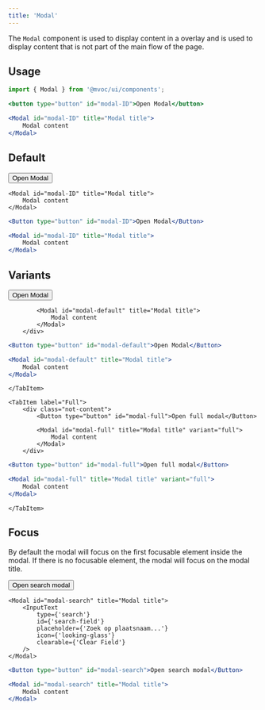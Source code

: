 ```yaml
---
title: 'Modal'
---
```



The `Modal` component is used to display content in a overlay and is used to display content that is not part of the main flow of the page.

## Usage

```jsx
import { Modal } from '@mvoc/ui/components';

<button type="button" id="modal-ID">Open Modal</button>

<Modal id="modal-ID" title="Modal title">
	Modal content
</Modal>
```

## Default

<div class="not-content">
	<Button type="button" id="modal-ID">Open Modal</Button>

	<Modal id="modal-ID" title="Modal title">
		Modal content
	</Modal>
</div>

```jsx
<Button type="button" id="modal-ID">Open Modal</Button>

<Modal id="modal-ID" title="Modal title">
	Modal content
</Modal>
```

## Variants

<Tabs>
	<TabItem label="Default">
		<div class="not-content">
			<Button type="button" id="modal-default">Open Modal</Button>

			<Modal id="modal-default" title="Modal title">
				Modal content
			</Modal>
		</div>
```jsx
<Button type="button" id="modal-default">Open Modal</Button>

<Modal id="modal-default" title="Modal title">
	Modal content
</Modal>
```
	</TabItem>

	<TabItem label="Full">
		<div class="not-content">
			<Button type="button" id="modal-full">Open full modal</Button>

			<Modal id="modal-full" title="Modal title" variant="full">
				Modal content
			</Modal>
		</div>
```jsx
<Button type="button" id="modal-full">Open full modal</Button>

<Modal id="modal-full" title="Modal title" variant="full">
	Modal content
</Modal>
```
	</TabItem>
</Tabs>


## Focus

By default the modal will focus on the first focusable element inside the modal. If there is no focusable element, the modal will focus on the modal title.

<div class="not-content">
	<Button type="button" id="modal-search">Open search modal</Button>

	<Modal id="modal-search" title="Modal title">
		<InputText
			type={'search'}
			id={'search-field'}
			placeholder={'Zoek op plaatsnaam...'}
			icon={'looking-glass'}
			clearable={'Clear Field'}
		/>
	</Modal>
</div>

```jsx
<Button type="button" id="modal-search">Open search modal</Button>

<Modal id="modal-search" title="Modal title">
	Modal content
</Modal>
```
